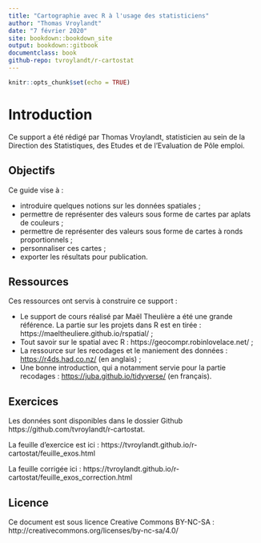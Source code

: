 ```yaml
--- 
title: "Cartographie avec R à l'usage des statisticiens"
author: "Thomas Vroylandt"
date: "7 février 2020"
site: bookdown::bookdown_site
output: bookdown::gitbook
documentclass: book
github-repo: tvroylandt/r-cartostat
---
```


```r
knitr::opts_chunk$set(echo = TRUE)
```

# Introduction {-}

Ce support a été rédigé par Thomas Vroylandt, statisticien au sein de la Direction des Statistiques, des Etudes et de l'Evaluation de Pôle emploi.

## Objectifs {-}

Ce guide vise à :

+ introduire quelques notions sur les données spatiales ;
+ permettre de représenter des valeurs sous forme de cartes par aplats de couleurs ;
+ permettre de représenter des valeurs sous forme de cartes à ronds proportionnels ;
+ personnaliser ces cartes ;
+ exporter les résultats pour publication.

## Ressources {-}

Ces ressources ont servis à construire ce support :

+ Le support de cours réalisé par Maël Theulière a été une grande référence. La partie sur les projets dans R est en tirée : https://maeltheuliere.github.io/rspatial/ ;
+ Tout savoir sur le spatial avec R : https://geocompr.robinlovelace.net/ ;
+ La ressource sur les recodages et le maniement des données : [https://r4ds.had.co.nz/](https://r4ds.had.co.nz/) (en anglais) ;
+ Une bonne introduction, qui a notamment servie pour la partie recodages : [https://juba.github.io/tidyverse/](https://juba.github.io/tidyverse/) (en français).

## Exercices {-}

Les données sont disponibles dans le dossier Github https://github.com/tvroylandt/r-cartostat.

La feuille d'exercice est ici : https://tvroylandt.github.io/r-cartostat/feuille_exos.html

La feuille corrigée ici : https://tvroylandt.github.io/r-cartostat/feuille_exos_correction.html

## Licence {-}

Ce document est sous licence Creative Commons BY-NC-SA : http://creativecommons.org/licenses/by-nc-sa/4.0/